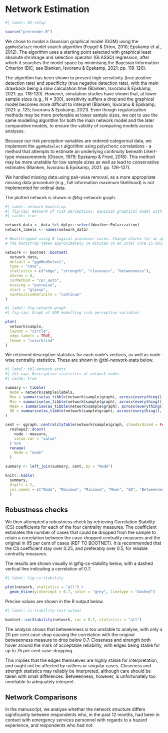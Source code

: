 # Network Estimation

```r
#| label: 02-setup

source("prerender.R")

```

We chose to model a Gaussian graphical model (GGM) using the `ggmModSelect` model search algorithm (Foygel & Drton, 2010; Epskamp et al., 2012). The algorithm uses a starting point selected with graphical least absolute shrinkage and selection operator (GLASSO) regression, after which it searches the model space by minimising the Bayesian Information Criterion (BIC; see Blanken, Isvoranu & Epskamp, 2021: pp. 118-120).

The algorithm has been shown to present high sensitivity (true positive detection rate) and specificity (true negative detection rate), with the main drawback being a slow calculation time (Blanken, Isvoranu & Epskamp, 2021: pp. 118-120). However, simulation studies have shown that, at lower sample sizes (e.g., N = 300), sensitivity suffers a drop and the graphical model becomes more difficult to interpret (Blanken, Isvoranu & Epskamp, 2021: p. 125; Isvoranu & Epskamp, 2021). Even though regularization methods may be more preferable at lower sample sizes, we opt to use the same modelling algorithm for both the main network model and the later comparative models, to ensure the validity of comparing models across analyses.

Because our risk perception variables are ordered categorical data, we implement the `ggmModSelect` algorithm using polychoric correlations - a method that attempts to estimate an underlying continuity beneath Likert-type measurements (Olsson, 1979; Epskamp & Fried, 2018). This method may be more unstable for low sample sizes as well as lead to conservative estimates (Blanken, Isvoranu & Epskamp, 2021: pp. 126-127).

We handled missing data using pair-wise removal, as a more appropriate missing data procedure (e.g., full information maximum likelihood) is not implemented for ordinal data.

The plotted network is shown in @fig-network-graph.

```r
#| label: network-bootstrap
#| fig-cap: Network of risk perceptions. Gaussian graphical model with full information using the FIML estimator.
#| cache: true

network_data <- data %>% dplyr::select(Weather:Polarization)
network_labels <- names(network_data)

# Bootstrapped using 8 logical processor cores. Change nCores for an appropriate maximum value for your computer to speed up bootstrapping accordingly.
# The bootstrap takes approximately 14 minutes on an Intel Core i5-10310U processor using all eight cores.

network <- bootnet::bootnet(
  network_data,
  default = "ggmModSelect",
  type = "case",
  statistics = c("edge", "strength", "closeness", "betweenness"),
  nCores = 8,
  corMethod = "cor_auto",
  missing = "pairwise",
  start = "glasso",
  nonPositiveDefinite = "continue"
)
```

```r
#| label: fig-network-graph
#| fig-cap: Graph of GGM modelling risk perception variables

plot(
  network$sample,
  layout = "circle",
  edge.labels = TRUE,
  theme = "colorblind"
)

```

We retrieved descriptive statistics for each node's vertices, as well as node-wise centrality statistics. These are shown in @tbl-network-stats below.

```r
#| label: tbl-network-stats
#| tbl-cap: Descriptive statistics of network nodes
#| cache: true

summary <- tibble(
  Node = network$sample$labels,
  Max = summarise(as_tibble(network$sample$graph), across(everything(), max)) %>% unlist(., use.names=FALSE),
  Min = summarise(as_tibble(network$sample$graph), across(everything(), min)) %>% unlist(., use.names=FALSE),
  Mean = summarise(as_tibble(network$sample$graph), across(everything(), mean)) %>% unlist(., use.names=FALSE),
  SD = summarise(as_tibble(network$sample$graph), across(everything(), sd)) %>% unlist(., use.names=FALSE)
)

cent <- qgraph::centralityTable(network$sample$graph, standardized = FALSE) %>%
  reshape2::dcast(
    node ~ measure,
    value.var = "value"
  ) %>%
  rename(
    Node = "node"
  )

summary <- left_join(summary, cent, by = "Node")

knitr::kable(
  summary,
  digits = 2,
  col.names = c("Node", "Maximum", "Minimum", "Mean", "SD", "Betweenness", "Closeness", "Strength", "Expected Influence")
  )

```

## Robustness checks

We then attempted a robustness check by retrieving Correlation Stability (CS) coefficients for each of the four centrality measures. The coefficient estimates the number of cases that could be dropped from the sample to retain a correlation between the case-dropped centrality measures and the original in 95 per cent of cases (REF TO BOOTNET). It is recommended that the CS coefficient stay over 0.25, and preferably over 0.5, for reliable centrality measures.

The results are shown visually in @fig-cs-stability below, with a dashed vertical line indicating a correlation of 0.7.

```r
#| label: fig-cs-stability

plot(network, statistics = "all") +
  geom_hline(yintercept = 0.7, color = "grey", linetype = "dashed")

```

Precise values are shown in the R output below.

```r
#| label: cs-stability-text-output

bootnet::corStability(network, cor = 0.7, statistics = "all")

```

The analysis shows that betweenness is too unstable to analyse, with only a 20 per cent case-drop causing the correlation with the original betweenness measure to drop below 0.7. Closeness and strength both hover around the mark of acceptable reliability, with edges being stable for up to 75 per cent case-dropping.

This implies that the edges themselves are highly stable for interpretation, and ought not be affected by outliers or singular cases. Closeness and strength statistics may reliably be interpreted, although care should be taken with small differences. Betweenness, however, is unfortunately too unreliable to adequately interpret.

## Network Comparisons

In the manuscript, we analyse whether the network structure differs significantly between respondents who, in the past 12 months, had been in contact with emergency services personnel with regards to a hazard experience, and respondents who had not.
